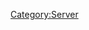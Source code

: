 {{Servercat
| server_banner = Saiki-wan_server_banner.png
| jpname = 佐伯湾泊地
| kana = さいきわんはくち
| romaji = Saiki-wan Hakuchi
| engname = Saiki Bay Anchorage
| location = Saiki City, Ooita Prefecture
| seas = Pacific Ocean, East China sea
| launchdate = 07 Jan 2015
| IPaddr = 203.104.209.55
| httpd = 
| xpoweredby = 
| ICMP = 
| TCP = 
| inetnum = 203.104.192.0 - 203.104.223.255
| netname = 
| descr0 =
| descr1 = 
| country = 
| org = 
| admin-c = 
| tech-c = 
| mnt-by = 
| mnt-routes = 
| mnt-lower = 
| mnt-irt = 
| status = 
| remarks0 = To report network abuse, please contact mnt-irt
| remarks1 = For troubleshooting, please contact tech-c and admin-c
| remarks2 = Report invalid contact via www.apnic.net/invalidcontact
| last-modified0 = 
| source = 
| address = 
| email = 
| abuse = 
| admin-c = 
| tech-c = 
| auth = 
| mnt-by = 
| last-modified1 = 
| organisation = 
| org-name = 
| address0 = 22nd Fl., Toranomon Hills Mori Tower, 1-23-1 Toranomon, Minato-ku, Tokyo
| address1 = 
| phone = +81-3-5155-0111
| fax-no = 
| mnt-ref = 
| mnt-by = 
| last-modified2 = 
| source = 
| role = 
| nic-hd = 
| abuse = 
| notify = 
| last-modified3 = 
| Notes = Currently this anchorage is fictitious - it has no historical facts discussing about it.<ref name="fictitious" />
==References==
<references>
* <ref name="fictitious">[http://kancolle-news.com/archives/2015_0108_new_server.html 【艦これ】佐伯湾泊地サーバーいいなぁあああ！既存鯖の提督はついつい羨ましくなっちゃう！ (Japanese only)]</ref>
</references>

== Related server notices via developer tweets ==
=== June {{Ordinal|7}} 2016 server re-opening to new entrants ===
* On the {{Ordinal|7}} of June 2016, this server, along with a select few other servers were (re-)opened to new entrants into KanColle. Please click on [Expand] to the right to see more information.<br>

<div class="mw-collapsible mw-collapsed">
:The following servers were made accessible to new players: [[:Category:Buin|Buin]], [[:Category:Tauitaui|Tawi-Tawi]], [[:Category:Parao|Palau]], [[:Category:Hitokappu_Bay|Hitokappu Bay]], [[:Category:Paramushiru|Paramushir]], [[:Category:Sukumo_Bay|Sukumo Bay]], [[:Category:Kanoya|Kanoya]], [[:Category:Iwagawa|Iwagawa]], [[:Category:Saiki-wan|Saiki-wan]], as well as the usual [[:Category:Hashirajima|Hashirajima]] server.
:In addition to the opening of the following servers, the following related tweets addressing to new players are as follows:
{{MultiTweet
|MultiTweetID = Notices0706
|color = #ace
|title = Server notices for {{Ordinal|7}} of June 2016

|link01 = https://twitter.com/KanColle_STAFF/status/736735034623680512
|JP01 = 現在「艦これ」稼働全サーバ群の着任枠が満杯となっており、新規着任不可能な状態となっています。新規着任ご希望の皆さん、お待たせして申し訳ありません。現在各サーバ群着任枠の整備＆拡張を進めています。春イベ完了後、来月六月の可能な限り早いタイミングで、再開放を開始予定です。
|EN01 = Basically, they are telling you that the servers are closed for new entrants and to please wait until the end of [[Spring 2016 Event]], the first few weeks of June 2016.
|TL01 = Rough: [[User:Crazy teitoku|Crazy teitoku]]

|link02 = https://twitter.com/KanColle_STAFF/status/737444806079578112
|JP02 = 現在全ての「艦これ」稼働サーバ群の着任枠が満杯となり、新規着任が不可能な状態となっています。新規着任ご希望の皆さん、お待たせして申し訳ありません。各サーバ群着任枠の整備＆拡張を進めています。春イベ完了後、六月の可能な限り早いタイミングで再開放を実施すべく現在準備中です。
|EN02 = &nbsp;
|TL02 = 

|link03 = https://twitter.com/KanColle_STAFF/status/738172613558575104
|JP03 = 全ての「艦これ」稼働サーバ群の着任枠が上限に達しており、新規着任が不可能な状態となっています。新規着任を希望される皆さん、お待たせして申し訳ありません。現在各サーバ群着任枠の整備＆拡張を急いでいます。今月なるべく早いタイミングの新規着任再開放に努めます。
|EN03 = All the servers are completely full right now, it is not possible for new players to register and play the game. To the brimming new admirals, we are sorry and would ask you to please wait. Currently we are expanding the servers. We aim to have servers opening again to the new admirals at the earliest possible timing.
|TL03 = Rough: [[User:Crazy teitoku|Crazy teitoku]]

|link04 = https://twitter.com/KanColle_STAFF/status/738906503881445378
|JP04 = 現在「艦これ」稼働全サーバ群の着任枠が上限に達しており、新規着任が不可能な状態となっています。新規着任を希望される皆さん、お待たせして申し訳ありません。各サーバ群着任枠の整備＆拡張を進めています。週明け【6/7(火)】には新規着任開放を再開できる見込みです。
|EN04 = Currently all the servers are full, it is not possible to enlist. To the brimming new admirals, we apologise and would ask you to please wait. Currently we are expanding the servers. Next week [June 7 (Tuesday)] we plan to accept new admirals.
|TL04 = Rough: [[User:Crazy teitoku|Crazy teitoku]]

|link05 = https://twitter.com/KanColle_STAFF/status/739270095822688262
|JP05 = 現在「艦これ」稼働全サーバ群の着任枠が上限に達しており、「艦これ」新規着任が不可能となっています。新規着任を希望される皆さん、お待たせして申し訳ありません。現在各サーバ群着任枠の整備＆拡張を進めています。明後日【6/7(火)】に、新規着任開放を再開実施予定です。
|EN05 = Currently all the servers are full, it is not possible to enlist. To the brimming new admirals, we apologise and would ask you to please wait. Currently we are expanding the servers. Next week [June 7 (Tuesday)] we plan to accept new admirals.
|TL05 = Rough: [[User:Crazy teitoku|Crazy teitoku]]

|link06 = https://twitter.com/KanColle_STAFF/status/739978730680909824
|JP06 = 本日【6/7(火) 16:30】より、新規着任サーバ開放を再開予定です。新規着任を希望されている皆さん、お待たせ致しました！同開放時刻以降、ユーザー登録後に着任開放中の任意の「艦これ」サーバ群にご接続頂くことで、新規着任が可能となります。
|EN06 = From 16:30 hrs (JST) {{Ordinal|7}} of June, we plan to open the servers up to new admirals. To the brimming new admirals, the time has come!
|TL06 = Rough: [[User:Crazy teitoku|Crazy teitoku]]

|link07 = https://twitter.com/KanColle_STAFF/status/740084939752775682
|JP07 = 「幌筵泊地」「単冠湾泊地」「柱島泊地」他複数サーバ群を投入した新規着任サーバ開放、本日【6/7(火) 16:30】より再開いたしました！新規着任を希望される皆さん、ユーザー登録後「艦これ」にご接続ください。ようこそ「艦これ」と「艦娘」の世界へ。提督着任を歓迎いたします！
|EN07 = [[:Category:Paramushiru|「Paramushir」]] [[:Category:Hitokappu Bay|「Hitokappu」]] [[:Category:Hashirajima|「Hashirajima」]] amongst select few other servers have now been re-opened on {{Ordinal|7}} of June at 16:30 hrs! To the brimming new admirals please enlist into [Kancolle]. We welcome you to the world of Kanmusu(me)!
|TL07 = Rough: [[User:Crazy teitoku|Crazy teitoku]]
}}
:The following tweet links are screenshots showing that these few servers are/were opened (as of {{Ordinal|7}} June 2016):
{{Tweet
|poster = [https://twitter.com/_yaya_yaya ‏_yaya_yaya]
|link = https://twitter.com/_yaya_yaya/status/740084168130887682
|JP = http://pbs.twimg.com/media/CkVOnYTUoAAc0ng.jpg <br> https://pbs.twimg.com/media/CkVOnYTUoAAc0ng.jpg
}}
</div>
{{clear}}

=== November {{Ordinal|19}} 2016 server issues ===
* On the {{Ordinal|19}} of November 2016 during [[Fall 2016 Event]], this server was being under attack and as a result, the unlocking of the Extra Operations for [[Fall 2016 Event]]; maps E-4 and E-5 along with the completion of other missing data for certain equipment has been postponed. Please click on [Expand] to the right to see more information.<br>

<div class="mw-collapsible mw-collapsed">
{{MultiTweet
|MultiTweetID = Notices1911
|color = #ace
|title = Server notices for {{Ordinal|19}} of November 2016

|link01 = https://twitter.com/KanColle_STAFF/status/799967826056314880
|JP01 = 【後段作戦開放をお待ちの提督方へ】<br> 大変申し訳ありません、現在「佐伯湾泊地サーバ」の複数の主サーバ群がダウンしており、更新作業ができない状況になります。申し訳ありません、後段作戦開放は、いま暫くお待ちいただけないでしょうか。佐伯湾泊地サーバ復旧後、最速で更新を行います。
|EN01 = 【後段作戦開放をお待ちの提督方へ】<br> 大変申し訳ありません、現在「佐伯湾泊地サーバ」の複数の主サーバ群がダウンしており、更新作業ができない状況になります。申し訳ありません、後段作戦開放は、いま暫くお待ちいただけないでしょうか。佐伯湾泊地サーバ復旧後、最速で更新を行います。
|TL01 = 

|link02 = https://twitter.com/KanColle_STAFF/status/799969429777891329
|JP02 = 【「佐伯湾泊地サーバ」所属の提督の皆さんへ】<br> 現在同サーバ群の復旧と不正アクセスへの防御を行っています。復旧のご案内を告知するまで、ログインをお待ちいただけますと幸いです。現在ログイン中の提督の皆さんは、課金関連及び出撃等を暫し控えていただけますようお願い申しげます。
|EN02 = 【「佐伯湾泊地サーバ」所属の提督の皆さんへ】<br> 現在同サーバ群の復旧と不正アクセスへの防御を行っています。復旧のご案内を告知するまで、ログインをお待ちいただけますと幸いです。現在ログイン中の提督の皆さんは、課金関連及び出撃等を暫し控えていただけますようお願い申しげます。
|TL02 = 

|link03 = https://twitter.com/KanColle_STAFF/status/799970017307566080
|JP03 = 【後段作戦開放をお待ちの提督方へ】<br> 大変申し訳ありません、現在「佐伯湾泊地サーバ」の複数の主サーバ群がダウンしており、更新作業ができない状況にあります。申し訳ありません、後段作戦開放は、いま暫くお待ちいただけないでしょうか。佐伯湾泊地サーバ復旧後、最速で更新を行います。
|EN03 = 【後段作戦開放をお待ちの提督方へ】<br> 大変申し訳ありません、現在「佐伯湾泊地サーバ」の複数の主サーバ群がダウンしており、更新作業ができない状況にあります。申し訳ありません、後段作戦開放は、いま暫くお待ちいただけないでしょうか。佐伯湾泊地サーバ復旧後、最速で更新を行います。
|TL03 = 

|link04 = https://twitter.com/KanColle_STAFF/status/799975728926199808
|JP04 = 【「佐伯湾泊地サーバ」所属の提督の皆さんへ】 <br>現在同サーバ群の復旧と不正アクセスへの防御を行っています。構成各サーバは徐々に復旧しつつあります。ログインは、あと15分程度お待ちいただけますと幸いです。既にログイン中の方は、課金関連及び出撃等を控えて頂けますと助かります。
|EN04 = ''Saiki-wan players, wait 15 minutes.''
|TL04 = Rough: [[User:Qunow|Qunow]]

|link05 = https://twitter.com/KanColle_STAFF/status/799977054754074624
|JP05 = 【後段作戦開放をお待ちの提督方へ】 <br>この後の段取りをお知らせします。現在サーバ復旧及び同対応を行っています。これを【23:15】までに完了し、その後20分を要して各サーバ群へ後段作戦の開放更新を行います。【23:35】以降「後段作戦」の作戦開始をお知らせできる予定です。
|EN05 = ''23:35 for Extra Operations''<br> (TL Note: In regards to [[Fall 2016 Event]])
|TL05 = Rough: [[User:Shinhwalee|Shinhwalee]]

|link06 = https://twitter.com/KanColle_STAFF/status/799979993363189761
|JP06 = この後、秋イベント2016：期間限定海域の拡張作戦(後段作戦) 拡張作戦「シャングリラ捜索追撃 艦隊前進配備」 最終作戦海域「渚を越えて」 を開放、後段作戦、開始致します！ 前段作戦を見事突破された提督方は、本日【23:35】以降、「艦これ」を再起動頂けますと幸いです。
|EN06 = この後、秋イベント2016：期間限定海域の拡張作戦(後段作戦) 拡張作戦「シャングリラ捜索追撃 艦隊前進配備」 最終作戦海域「渚を越えて」 を開放、後段作戦、開始致します！ 前段作戦を見事突破された提督方は、本日【23:35】以降、「艦これ」を再起動頂けますと幸いです。
|TL06 = 

|link07 = 
|JP07 = 
|EN07 = 
|TL07 = 

|link08 = 
|JP08 = 
|EN08 = 
|TL08 = 

|link09 = 
|JP09 = 
|EN09 = 
|TL09 = 

|link10 = 
|JP10 = 
|EN10 = 
|TL10 = 

|link11 = 
|JP11 = 
|EN11 = 
|TL11 = 

|link12 = 
|JP12 = 
|EN12 = 
|TL12 = 

|link13 = 
|JP13 = 
|EN13 = 
|TL13 = 

|link14 = 
|JP14 = 
|EN14 = 
|TL14 = 

|link15 = 
|JP15 = 
|EN15 = 
|TL15 = 

|link16 = 
|JP16 = 
|EN16 = 
|TL16 = 

|link17 = 
|JP17 = 
|EN17 = 
|TL17 = 

|link18 = 
|JP18 = 
|EN18 = 
|TL18 = 

|link19 = 
|JP19 = 
|EN19 = 
|TL19 = 

|link20 = 
|JP20 = 
|EN20 = 
|TL20 = 

|link21 = 
|JP21 = 
|EN21 = 
|TL21 = 

|link22 = 
|JP22 = 
|EN22 = 
|TL22 = 

|link23 = 
|JP23 = 
|EN23 = 
|TL23 = 

|link24 = 
|JP24 = 
|EN24 = 
|TL24 = 

|link25 = 
|JP25 = 
|EN25 = 
|TL25 = 

|link26 = 
|JP26 = 
|EN26 = 
|TL26 = 

|link27 = 
|JP27 = 
|EN27 = 
|TL27 = 

|link28 = 
|JP28 = 
|EN28 = 
|TL28 = 

|link29 = 
|JP29 = 
|EN29 = 
|TL29 = 

|link30 = 
|JP30 = 
|EN30 = 
|TL30 = 
}}
</div>
{{clear}}
| wikipediaref = [[wikipedia:Saiki,_Ōita|Wikipedia's entry on Saiki in Ooita Prefecture]]
<!-- | senka = 19 -->
}}
[[Category:Server]]